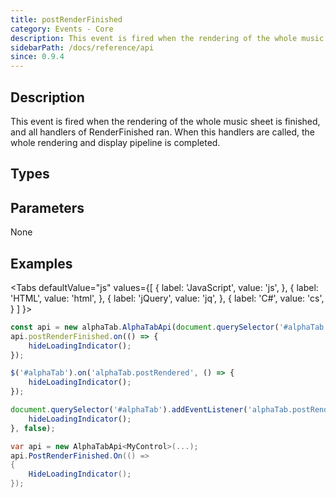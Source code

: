 ```yaml
---
title: postRenderFinished
category: Events - Core
description: This event is fired when the rendering of the whole music sheet is finished, and all handlers of RenderFinished ran.
sidebarPath: /docs/reference/api
since: 0.9.4
---
```


<SinceBadge since="0.9.4" />


## Description
This event is fired when the rendering of the whole music sheet is finished, and all handlers of RenderFinished ran. When this 
handlers are called, the whole rendering and display pipeline is completed. 

<EventDescription metadata={metadata} />

## Types

<TypeTable>
    <TypeRow type="js" name="function()" />    
    <TypeRow type="net" name="Action" />    
</TypeTable>

## Parameters
None

## Examples

<Tabs
  defaultValue="js"
  values={[
    { label: 'JavaScript', value: 'js', },
    { label: 'HTML', value: 'html', },
    { label: 'jQuery', value: 'jq', },
    { label: 'C#', value: 'cs', }
  ]
}>
<TabItem value="js">

```js
const api = new alphaTab.AlphaTabApi(document.querySelector('#alphaTab'));
api.postRenderFinished.on(() => {
    hideLoadingIndicator();
});  
```

</TabItem>
<TabItem value="jq">

```js
$('#alphaTab').on('alphaTab.postRendered', () => {
    hideLoadingIndicator();
});
```

</TabItem>
<TabItem value="html">

```js
document.querySelector('#alphaTab').addEventListener('alphaTab.postRendered', (e) => {
    hideLoadingIndicator();
}, false);
```

</TabItem>
<TabItem value="cs">

```cs
var api = new AlphaTabApi<MyControl>(...);
api.PostRenderFinished.On(() => 
{
    HideLoadingIndicator();
});
```

</TabItem>
</Tabs>